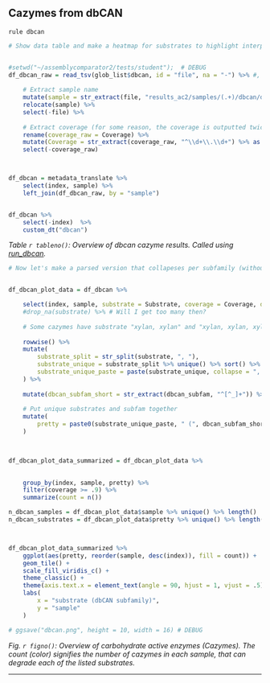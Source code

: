 ## Cazymes from dbCAN

`rule dbcan`

```r
# Show data table and make a heatmap for substrates to highlight interpretation


#setwd("~/assemblycomparator2/tests/student");  # DEBUG
df_dbcan_raw = read_tsv(glob_list$dbcan, id = "file", na = "-") %>% #, comment = "#", col_names = c("name", "value")) %>%
    
    # Extract sample name
    mutate(sample = str_extract(file, "results_ac2/samples/(.+)/dbcan/dbcan-sub.hmm.out", group = 1)) %>% 
    relocate(sample) %>% 
    select(-file) %>% 
    
    # Extract coverage (for some reason, the coverage is outputted twice..)
    rename(coverage_raw = Coverage) %>% 
    mutate(Coverage = str_extract(coverage_raw, "^\\d+\\.\\d+") %>% as.numeric()) %>% 
    select(-coverage_raw)



df_dbcan = metadata_translate %>%
    select(index, sample) %>%
    left_join(df_dbcan_raw, by = "sample")


df_dbcan %>% 
    select(-index)  %>% 
    custom_dt("dbcan")


```


*Table `r tableno()`: Overview of dbcan cazyme results. Called using [run_dbcan](https://github.com/linnabrown/run_dbcan).*


```r


# Now let's make a parsed version that collapeses per subfamily (without underscore id) and collapses redundant substrates. This table can be summarized and counted per sample with coverage above a threshold (i.e. 90%).


df_dbcan_plot_data = df_dbcan %>% 

    select(index, sample, substrate = Substrate, coverage = Coverage, dbcan_subfam = `dbCAN subfam`) %>% 
    #drop_na(substrate) %>% # Will I get too many then?
    
    # Some cazymes have substrate "xylan, xylan" and "xylan, xylan, xylan" which doesn't make any sense. Let's collapse unique substrates per cazyme.
    
    rowwise() %>% 
    mutate(
        substrate_split = str_split(substrate, ", "), 
        substrate_unique = substrate_split %>% unique() %>% sort() %>%  list(),
        substrate_unique_paste = paste(substrate_unique, collapse = ", ")
    ) %>%
    
    mutate(dbcan_subfam_short = str_extract(dbcan_subfam, "^[^_]+")) %>% 
    
    # Put unique substrates and subfam together
    mutate(
        pretty = paste0(substrate_unique_paste, " (", dbcan_subfam_short, ")") 
    ) 
    


df_dbcan_plot_data_summarized = df_dbcan_plot_data %>% 

    
    group_by(index, sample, pretty) %>% 
    filter(coverage >= .9) %>% 
    summarize(count = n())

n_dbcan_samples = df_dbcan_plot_data$sample %>% unique() %>% length()
n_dbcan_substrates = df_dbcan_plot_data$pretty %>% unique() %>% length()




```




```r

df_dbcan_plot_data_summarized %>% 
    ggplot(aes(pretty, reorder(sample, desc(index)), fill = count)) + 
    geom_tile() +
    scale_fill_viridis_c() + 
    theme_classic() + 
    theme(axis.text.x = element_text(angle = 90, hjust = 1, vjust = .5)) + 
    labs(
        x = "substrate (dbCAN subfamily)", 
        y = "sample"
    )

# ggsave("dbcan.png", height = 10, width = 16) # DEBUG

```

*Fig. `r figno()`: Overview of carbohydrate active enzymes (Cazymes). The count (color) signifies the number of cazymes in each sample, that can degrade each of the listed substrates. *

---